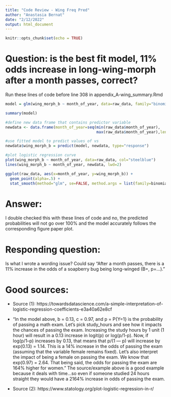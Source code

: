 ```yaml
---
title: "Code Review - Wing Freq Pred"
author: "Anastasia Bernat"
date: "2/12/2022"
output: html_document
---
```


```r
knitr::opts_chunk$set(echo = TRUE)
```

# Question: is the best fit model, 11% odds increase in long-wing-morph after a month passes, correct?

Run these lines of code before line 308 in appendix_A-wing_summary.Rmd

```r
model = glm(wing_morph_b ~ month_of_year, data=raw_data, family="binomial") 

summary(model)

#define new data frame that contains predictor variable
newdata <- data.frame(month_of_year=seq(min(raw_data$month_of_year),
                                        max(raw_data$month_of_year),len=500))

#use fitted model to predict values of vs
newdata$wing_morph_b = predict(model, newdata, type="response")

#plot logistic regression curve
plot(wing_morph_b ~ month_of_year, data=raw_data, col="steelblue")
lines(wing_morph_b ~ month_of_year, newdata, lwd=2)

ggplot(raw_data, aes(x=month_of_year, y=wing_morph_b)) + 
  geom_point(alpha=.5) +
  stat_smooth(method="glm", se=FALSE, method.args = list(family=binomial))

```

# Answer: 
I double checked this with these lines of code and no, the predicted probabilities will not go over 100% and the model accurately follows the corresponding figure paper plot.

# Responding question:
Is what I wrote a wording issue?
Could say "After a month passes, there is a 11% increase in the odds of a soapberry bug being long-winged (B=, p=...)."

# Good sources:

* Source (1): https://towardsdatascience.com/a-simple-interpretation-of-logistic-regression-coefficients-e3a40a62e8cf

* "In the model above, b = 0.13, c = 0.97, and p = P{Y=1} is the probability of passing a math exam. Let’s pick study_hours and see how it impacts the chances of passing the exam. Increasing the study hours by 1 unit (1 hour) will result in a 0.13 increase in logit(p) or log(p/1-p). Now, if log(p/1–p) increases by 0.13, that means that p/(1 — p) will increase by exp(0.13) = 1.14. This is a 14% increase in the odds of passing the exam (assuming that the variable female remains fixed).
Let’s also interpret the impact of being a female on passing the exam. We know that exp(0.97) = 2.64. That being said, the odds for passing the exam are 164% higher for women." The source/example above is a good example because it deals with time...so even if someone studied 24 hours straight they would have a 2164% increase in odds of passing the exam.

* Source (2): https://www.statology.org/plot-logistic-regression-in-r/

